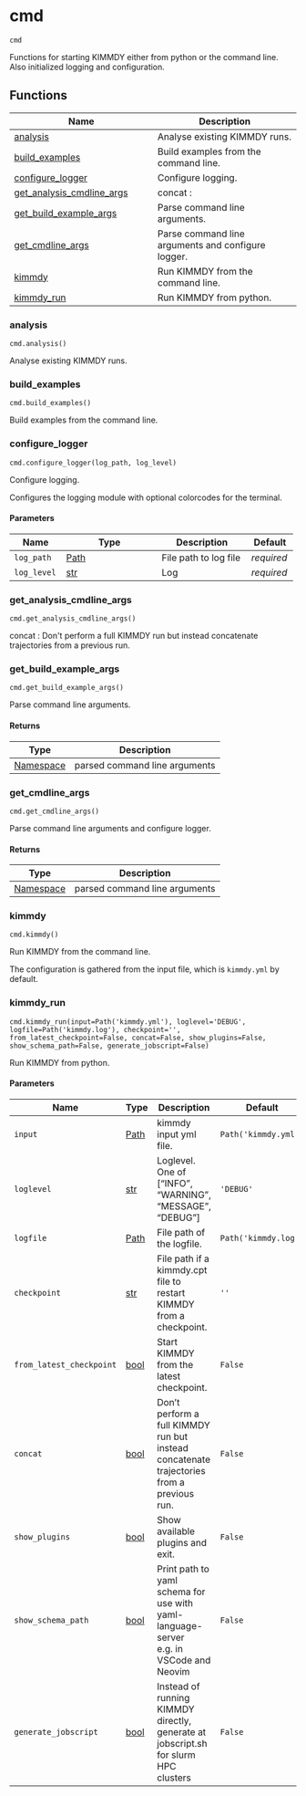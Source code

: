 # cmd { #kimmdy.cmd }

`cmd`

Functions for starting KIMMDY either from python or the command line.
Also initialized logging and configuration.

## Functions

| Name | Description |
| --- | --- |
| [analysis](#kimmdy.cmd.analysis) | Analyse existing KIMMDY runs. |
| [build_examples](#kimmdy.cmd.build_examples) | Build examples from the command line. |
| [configure_logger](#kimmdy.cmd.configure_logger) | Configure logging. |
| [get_analysis_cmdline_args](#kimmdy.cmd.get_analysis_cmdline_args) | concat : |
| [get_build_example_args](#kimmdy.cmd.get_build_example_args) | Parse command line arguments. |
| [get_cmdline_args](#kimmdy.cmd.get_cmdline_args) | Parse command line arguments and configure logger. |
| [kimmdy](#kimmdy.cmd.kimmdy) | Run KIMMDY from the command line. |
| [kimmdy_run](#kimmdy.cmd.kimmdy_run) | Run KIMMDY from python. |

### analysis { #kimmdy.cmd.analysis }

`cmd.analysis()`

Analyse existing KIMMDY runs.

### build_examples { #kimmdy.cmd.build_examples }

`cmd.build_examples()`

Build examples from the command line.

### configure_logger { #kimmdy.cmd.configure_logger }

`cmd.configure_logger(log_path, log_level)`

Configure logging.

Configures the logging module with optional colorcodes
for the terminal.

#### Parameters

| Name        | Type                   | Description           | Default    |
|-------------|------------------------|-----------------------|------------|
| `log_path`  | [Path](`pathlib.Path`) | File path to log file | _required_ |
| `log_level` | [str](`str`)           | Log                   | _required_ |

### get_analysis_cmdline_args { #kimmdy.cmd.get_analysis_cmdline_args }

`cmd.get_analysis_cmdline_args()`

concat :
Don&#x27;t perform a full KIMMDY run but instead concatenate trajectories
from a previous run.

### get_build_example_args { #kimmdy.cmd.get_build_example_args }

`cmd.get_build_example_args()`

Parse command line arguments.

#### Returns

| Type                     | Description                   |
|--------------------------|-------------------------------|
| [Namespace](`Namespace`) | parsed command line arguments |

### get_cmdline_args { #kimmdy.cmd.get_cmdline_args }

`cmd.get_cmdline_args()`

Parse command line arguments and configure logger.

#### Returns

| Type                     | Description                   |
|--------------------------|-------------------------------|
| [Namespace](`Namespace`) | parsed command line arguments |

### kimmdy { #kimmdy.cmd.kimmdy }

`cmd.kimmdy()`

Run KIMMDY from the command line.

The configuration is gathered from the input file,
which is `kimmdy.yml` by default.

### kimmdy_run { #kimmdy.cmd.kimmdy_run }

`cmd.kimmdy_run(input=Path('kimmdy.yml'), loglevel='DEBUG', logfile=Path('kimmdy.log'), checkpoint='', from_latest_checkpoint=False, concat=False, show_plugins=False, show_schema_path=False, generate_jobscript=False)`

Run KIMMDY from python.

#### Parameters

| Name                     | Type                   | Description                                                                               | Default              |
|--------------------------|------------------------|-------------------------------------------------------------------------------------------|----------------------|
| `input`                  | [Path](`pathlib.Path`) | kimmdy input yml file.                                                                    | `Path('kimmdy.yml')` |
| `loglevel`               | [str](`str`)           | Loglevel. One of ["INFO", "WARNING", "MESSAGE", "DEBUG"]                                  | `'DEBUG'`            |
| `logfile`                | [Path](`pathlib.Path`) | File path of the logfile.                                                                 | `Path('kimmdy.log')` |
| `checkpoint`             | [str](`str`)           | File path if a kimmdy.cpt file to restart KIMMDY from a checkpoint.                       | `''`                 |
| `from_latest_checkpoint` | [bool](`bool`)         | Start KIMMDY from the latest checkpoint.                                                  | `False`              |
| `concat`                 | [bool](`bool`)         | Don't perform a full KIMMDY run but instead concatenate trajectories from a previous run. | `False`              |
| `show_plugins`           | [bool](`bool`)         | Show available plugins and exit.                                                          | `False`              |
| `show_schema_path`       | [bool](`bool`)         | Print path to yaml schema for use with yaml-language-server e.g. in VSCode and Neovim     | `False`              |
| `generate_jobscript`     | [bool](`bool`)         | Instead of running KIMMDY directly, generate at jobscript.sh for slurm HPC clusters       | `False`              |